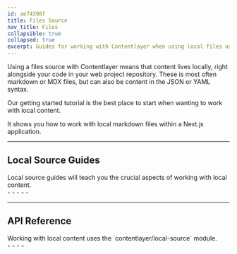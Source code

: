 ```yaml
---
id: ae74398f
title: Files Source
nav_title: Files
collapsible: true
collapsed: true
excerpt: Guides for working with Contentlayer when using local files as your content source.
---
```


Using a files source with Contentlayer means that content lives locally, right alongside your code in your web project repository. These is most often markdown or MDX files, but can also be content in the JSON or YAML syntax.

<div className="mt-8 grid gap-6 md:grid-cols-2">
  <Card
    title="Getting Started"
    icon="rocket"
    link={{ url: '/docs/getting-started', label: 'Jump into it' }}
    subtitle="Our getting started tutorial shows you how to work with local content in a Next.js project."
  />
  <div className="mt-2">
    <p>Our getting started tutorial is the best place to start when wanting to work with local content.</p>
    <p>It shows you how to work with local markdown files within a Next.js application.</p>
  </div>
</div>

---

## Local Source Guides

<div className="-mt-4 grid gap-6 md:grid-cols-2">
  <div>Local source guides will teach you the crucial aspects of working with local content.</div>
  <div>
    - <ChevronLink label="Mapping Documents to Types" url="/docs/sources/files/mapping-document-types" />
    - <ChevronLink label="Generated Data" url="/docs/sources/files/generated-data" />
    - <ChevronLink label="Generated Type Definitions" url="/docs/sources/files/generated-types" />
    - <ChevronLink label="Using MDX" url="/docs/sources/files/mdx" />
    - <ChevronLink label="Working with Images" url="/docs/sources/files/images" />
  </div>
</div>

---

## API Reference

<div className="-mt-4 grid gap-6 md:grid-cols-2">
  <div>
    Working with local content uses the `contentlayer/local-source` module.
    <ChevronLink label="Full technical reference" url="/docs/reference/source-files" />
  </div>
  <div>
    - <ChevronLink label="makeSource" url="/docs/reference/source-files/make-source" />
    - <ChevronLink label="defineDocumentType" url="/docs/reference/source-files/define-document-type" />
    - <ChevronLink label="defineNestedType" url="/docs/reference/source-files/define-nested-type" />
    - <ChevronLink label="Field types reference" url="/docs/reference/source-files/field-types" />
  </div>
</div>
